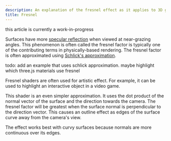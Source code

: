```yaml
---
description: An explanation of the fresnel effect as it applies to 3D graphics
title: Fresnel
---
```



<Aside
	type="caution"
	title="under construction"
>
	this article is currently a work-in-progress
</Aside>

Surfaces have more [specular reflection](https://en.wikipedia.org/wiki/Specular_reflection) when viewed at near-grazing angles. This phenomenon is often called the fresnel factor is typically one of the contributing terms in physically-based rendering. The fresnel factor is often approximated using [Schlick's approximation](https://en.wikipedia.org/wiki/Schlick%27s_approximation).

<Aside
	type="caution"
	title="under construction"
>
	todo: add an example that uses schlick approximation. maybe highlight which
	three.js materials use fresnel
</Aside>

Fresnel shaders are often used for artistic effect. For example, it can be used to highlight an interactive object in a video game.

<App client:visible />
<Tabs directory="./shaders/fresnel" />

This shader is an even simpler approximation. It uses the dot product of the normal vector of the surface and the direction towards the camera. The fresnel factor will be greatest when the surface normal is perpendicular to the direction vector. This causes an outline effect as edges of the surface curve away from the camera's view.

The effect works best with curvy surfaces because normals are more continuous over its edges.
